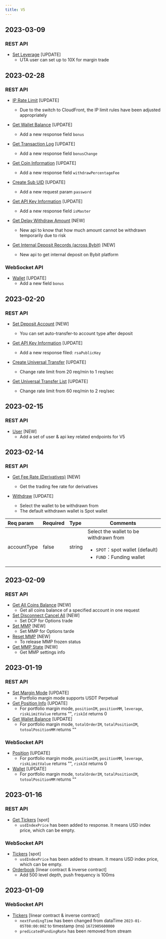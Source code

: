 ```yaml
---
title: V5
---
```

## 2023-03-09
### REST API
* [Set Leverage](../v5/spot-margin-uta/set-leverage) [UPDATE]
    * UTA user can set up to 10X for margin trade

## 2023-02-28
### REST API
* [IP Rate Limit](../v5/rate-limit#ip-rate-limit) [UPDATE]
    * Due to the switch to CloudFront, the IP limit rules have been adjusted appropriately

* [Get Wallet Balance](../v5/account/wallet-balance) [UPDATE]
    * Add a new response field `bonus`

* [Get Transaction Log](../v5/account/transaction-log) [UPDATE]
    * Add a new response field `bonusChange`

* [Get Coin Information](../v5/asset/coin-info) [UPDATE]
    * Add a new response field `withdrawPercentageFee`

* [Create Sub UID](../v5/user/create-subuid) [UPDATE]
    * Add a new request param `password`

* [Get API Key Information](../v5/user/apikey-info) [UPDATE]
    * Add a new response field `isMaster`

* [Get Delay Withdraw Amount](../v5/asset/delay-amount) [NEW]
    * New api to know that how much amount cannot be withdrawn temporarily due to risk

* [Get Internal Deposit Records (across Bybit)](../v5/asset/internal-deposit-record) [NEW]
    * New api to get internal deposit on Bybit platform

### WebSocket API
* [Wallet](../v5/websocket/private/wallet) [UPDATE]
    * Add a new field `bonus`

## 2023-02-20
### REST API
* [Set Deposit Account](../v5/asset/set-deposit-acct) [NEW]
    * You can set auto-transfer-to account type after deposit

* [Get API Key Information](../v5/user/apikey-info) [UPDATE]
    * Add a new response filed: `rsaPublicKey`

* [Create Universal Transfer](../v5/asset/unitransfer) [UPDATE]
    * Change rate limit from 20 req/min to 1 req/sec

* [Get Universal Transfer List](../v5/asset/unitransfer-list) [UPDATE]
    * Change rate limit from 60 req/min to 2 req/sec

## 2023-02-15
### REST API
* [User](../v5/user/create-subuid) [NEW]
    * Add a set of user & api key related endpoints for V5

## 2023-02-14
### REST API
* [Get Fee Rate (Derivatives)](../v5/account/fee-rate) [NEW]
    * Get the trading fee rate for derivatives

* [Withdraw](../v5/asset/withdraw) [UPDATE]
    * Select the wallet to be withdrawn from
    * The default withdrawn wallet is Spot wallet

| Req param | Required | Type | Comments|
|:----- |:-------|:-----|------ |
|accountType|false|string |Select the wallet to be withdrawn from <ul><li>`SPOT`：spot wallet (default)</li><li>`FUND`：Funding wallet</li></ul>|

## 2023-02-09
### REST API
* [Get All Coins Balance](../v5/asset/all-balance) [NEW]
    * Get all coins balance of a specified account in one request
* [Set Disconnect Cancel All](../v5/order/dcp) [NEW]
    * Set DCP for Options trade
* [Set MMP](../v5/account/set-mmp) [NEW]
    * Set MMP for Options tarde
* [Reset MMP](../v5/account/reset-mmp) [NEW]
    * To release MMP frozen status
* [Get MMP State](../v5/account/get-mmp-state) [NEW]
    * Get MMP settings info

## 2023-01-19
### REST API
* [Set Margin Mode](../v5/account/set-margin-mode) [UPDATE]
    * Portfolio margin mode supports USDT Perpetual
* [Get Position Info](../v5/position) [UPDATE]
    * For portfolio margin mode, `positionIM`, `positionMM`, `leverage`, `riskLimitValue` returns "", `riskId` returns 0
* [Get Wallet Balance](../v5/account/wallet-balance) [UPDATE]
    * For portfolio margin mode, `totalOrderIM`, `totalPositionIM`, `totoalPositionMM` returns ""

### WebSocket API
* [Position](../v5/websocket/private/position) [UPDATE]
    * For portfolio margin mode, `positionIM`, `positionMM`, `leverage`, `riskLimitValue` returns "", `riskId` returns 0
* [Wallet](../v5/websocket/private/wallet) [UPDATE]
    * For portfolio margin mode, `totalOrderIM`, `totalPositionIM`, `totoalPositionMM` returns ""

## 2023-01-16
### REST API
* [Get Tickers](../v5/market/tickers) [spot]
    * `usdIndexPrice` has been added to response. It means USD index price, which can be empty.

### WebSocket API
* [Tickers](../v5/websocket/public/ticker) [spot]
    * `usdIndexPrice` has been added to stream. It means USD index price, which can be empty.
* [Orderbook](../v5/websocket/public/orderbook) [linear contract & inverse contract]
    * Add 500 level depth, push frequency is 100ms

## 2023-01-09
### WebSocket API
* [Tickers](../v5/websocket/public/ticker) [linear contract & inverse contract]
    * `nextFundingTime` has been changed from dataTime `2023-01-05T08:00:00Z` to timestamp (ms) `1672905600000`
    * `predicatedFundingRate` has been removed from stream